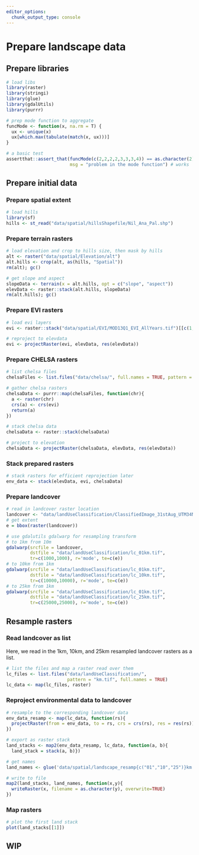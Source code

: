 ```yaml
---
editor_options: 
  chunk_output_type: console
---
```


# Prepare landscape data

## Prepare libraries

```r

# load libs
library(raster)
library(stringi)
library(glue)
library(gdalUtils)
library(purrr)

# prep mode function to aggregate
funcMode <- function(x, na.rm = T) {
  ux <- unique(x)
  ux[which.max(tabulate(match(x, ux)))]
}

# a basic test
assertthat::assert_that(funcMode(c(2,2,2,2,3,3,3,4)) == as.character(2), 
                        msg = "problem in the mode function") # works
```

## Prepare initial data

### Prepare spatial extent

```r
# load hills
library(sf)
hills <- st_read("data/spatial/hillsShapefile/Nil_Ana_Pal.shp")
```


### Prepare terrain rasters

```r
# load elevation and crop to hills size, then mask by hills
alt <- raster("data/spatial/Elevation/alt")
alt.hills <- crop(alt, as(hills, "Spatial"))
rm(alt); gc()

# get slope and aspect
slopeData <- terrain(x = alt.hills, opt = c("slope", "aspect"))
elevData <- raster::stack(alt.hills, slopeData)
rm(alt.hills); gc()
```

### Prepare EVI rasters

```r
# load evi layers
evi <- raster::stack("data/spatial/EVI/MOD13Q1_EVI_AllYears.tif")[[c(1,7,10)]]

# reproject to elevdata
evi <- projectRaster(evi, elevData, res(elevData))
```

### Prepare CHELSA rasters

```r
# list chelsa files
chelsaFiles <- list.files("data/chelsa/", full.names = TRUE, pattern = "crop.tif")

# gather chelsa rasters
chelsaData <- purrr::map(chelsaFiles, function(chr){
  a <- raster(chr)
  crs(a) <- crs(evi)
  return(a)
})

# stack chelsa data
chelsaData <- raster::stack(chelsaData)

# project to elevation
chelsaData <- projectRaster(chelsaData, elevData, res(elevData))
```

### Stack prepared rasters

```r
# stack rasters for efficient reprojection later
env_data <- stack(elevData, evi, chelsaData)
```

### Prepare landcover

```r
# read in landcover raster location
landcover <- "data/landUseClassification/ClassifiedImage_31stAug_UTM34N_Ghats.tif"
# get extent
e = bbox(raster(landcover))

# use gdalutils gdalwarp for resampling transform
# to 1km from 10m
gdalwarp(srcfile = landcover, 
         dstfile = "data/landUseClassification/lc_01km.tif", 
         tr=c(1000,1000), r='mode', te=c(e))
# to 10km from 1km
gdalwarp(srcfile = "data/landUseClassification/lc_01km.tif", 
         dstfile = "data/landUseClassification/lc_10km.tif", 
         tr=c(10000,10000), r='mode', te=c(e))
# to 25km from 1km
gdalwarp(srcfile = "data/landUseClassification/lc_01km.tif", 
         dstfile = "data/landUseClassification/lc_25km.tif", 
         tr=c(25000,25000), r='mode', te=c(e))
```

## Resample rasters

### Read landcover as list

Here, we read in the 1km, 10km, and 25km resampled landcover rasters as a list.

```r

# list the files and map a raster read over them
lc_files <- list.files("data/landUseClassification/", 
                       pattern = "km.tif", full.names = TRUE)
lc_data <- map(lc_files, raster)
```

### Reproject environmental data to landcover

```r

# resample to the corresponding landcover data
env_data_resamp <- map(lc_data, function(rs){
  projectRaster(from = env_data, to = rs, crs = crs(rs), res = res(rs))
})

# export as raster stack
land_stacks <- map2(env_data_resamp, lc_data, function(a, b){
  land_stack = stack(a, b)})

# get names
land_names <- glue('data/spatial/landscape_resamp{c("01","10","25")}km.tif')

# write to file
map2(land_stacks, land_names, function(x,y){
  writeRaster(x, filename = as.character(y), overwrite=TRUE)
})
```

### Map rasters

```r
# plot the first land stack
plot(land_stacks[[1]])
```


## WIP
